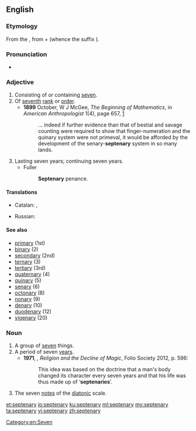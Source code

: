 ==English==

===Etymology===
From the {{etyl|la|en}} {{term|septēnārius||consisting of seven each|lang=la}}, from {{term|septēnī||seven each”, “seven at a time|lang=la}} + {{term|-ārius|lang=la}} (whence the {{etyl|en|-}} suffix {{term|-ary|lang=en}}).

===Pronunciation===
* {{a|UK}} {{IPA|/sɛpˈtiːnəɹi/|lang=en}}

===Adjective===
{{en-adj|-}}

# Consisting of or containing [[seven]].
# Of [[seventh]] [[rank]] or [[order]].
#* '''1899''' October, W J McGee, ''The Beginning of Mathematics'', in ''American Anthropologist'' 1(4), page 657, [http://links.jstor.org/sici?sici=0002-7294%28189910%292%3A1%3A4%3C646%3ATBOM%3E2.0.CO%3B2-O]
#*: ... indeed if further evidence than that of bestial and savage counting were required to show that finger-numeration and the quinary system were not primeval, it would be afforded by the development of the senary-'''septenary''' system in so many lands.
# Lasting seven years; continuing seven years.
#* Fuller
#*: '''Septenary''' penance.

====Translations====
{{trans-top|of seventh rank or order}}
* Catalan: {{t|ca|septenari|m}}, {{t|ca|septenària|f}}
{{trans-mid}}
* Russian: {{t+|ru|семеричный}}
{{trans-bottom}}

====See also====
* [[primary]] (1st)
* [[binary]] (2)
* [[secondary]] (2nd)
* [[ternary]] (3)
* [[tertiary]] (3rd)
* [[quaternary]] (4)
* [[quinary]] (5)
* [[senary]] (6)
* [[octonary]] (8)
* [[nonary]] (9)
* [[denary]] (10)
* [[duodenary]] (12)
* [[vigenary]] (20)

===Noun===
{{en-noun|septenaries}}

# A group of [[seven]] things.
# A period of seven [[year]]s.
#* '''1971''', {{w|Keith Thomas (historian)|Keith Thomas}}, ''Religion and the Decline of Magic'', Folio Society 2012, p. 596:
#*: This idea was based on the doctrine that a man's body changed its character every seven years and that his life was thus made up of ‘'''septenaries'''’.
# {{context|music|lang=en}} The seven [[note]]s of the [[diatonic]] scale.

[[Category:en:Seven]]

[[et:septenary]]
[[io:septenary]]
[[ku:septenary]]
[[ml:septenary]]
[[my:septenary]]
[[ta:septenary]]
[[vi:septenary]]
[[zh:septenary]]